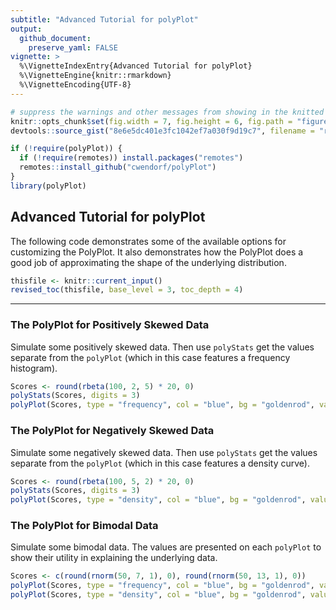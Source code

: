 ```yaml
---
subtitle: "Advanced Tutorial for polyPlot"
output:
  github_document:
    preserve_yaml: FALSE
vignette: >
  %\VignetteIndexEntry{Advanced Tutorial for polyPlot}
  %\VignetteEngine{knitr::rmarkdown}
  %\VignetteEncoding{UTF-8}
---
```


```r
# suppress the warnings and other messages from showing in the knitted file.
knitr::opts_chunk$set(fig.width = 7, fig.height = 6, fig.path = "figures/", echo = TRUE, warning = FALSE, message = FALSE, comment = NA)
devtools::source_gist("8e6e5dc401e3fc1042ef7a030f9d19c7", filename = "revised_toc.R")
```

```r
if (!require(polyPlot)) {
  if (!require(remotes)) install.packages("remotes")
  remotes::install_github("cwendorf/polyPlot")
}
library(polyPlot)
```

## Advanced Tutorial for polyPlot

The following code demonstrates some of the available options for customizing the PolyPlot. It also demonstrates how the PolyPlot does a good job of approximating the shape of the underlying distribution.

```r
thisfile <- knitr::current_input()
revised_toc(thisfile, base_level = 3, toc_depth = 4)
```

---

### The PolyPlot for Positively Skewed Data

Simulate some positively skewed data. Then use `polyStats` get the values separate from the `polyPlot` (which in this case features a frequency histogram).
```r
Scores <- round(rbeta(100, 2, 5) * 20, 0)
polyStats(Scores, digits = 3)
polyPlot(Scores, type = "frequency", col = "blue", bg = "goldenrod", values = FALSE, main = "PolyPlot and Histogram for Positively Skewed Data")
```

### The PolyPlot for Negatively Skewed Data

Simulate some negatively skewed data. Then use `polyStats` get the values separate from the `polyPlot` (which in this case features a density curve).
```r
Scores <- round(rbeta(100, 5, 2) * 20, 0)
polyStats(Scores, digits = 3)
polyPlot(Scores, type = "density", col = "blue", bg = "goldenrod", values = FALSE, main = "PolyPlot and Density for Negatively Skewed Data")
```

### The PolyPlot for Bimodal Data

Simulate some bimodal data. The values are presented on each `polyPlot` to show their utility in explaining the underlying data.
```r
Scores <- c(round(rnorm(50, 7, 1), 0), round(rnorm(50, 13, 1), 0))
polyPlot(Scores, type = "frequency", col = "blue", bg = "goldenrod", values = TRUE, main = "PolyPlot and Histogram for Bimodal Data")
polyPlot(Scores, type = "density", col = "blue", bg = "goldenrod", values = TRUE, main = "PolyPlot and Density for Bimodal Data")
```
